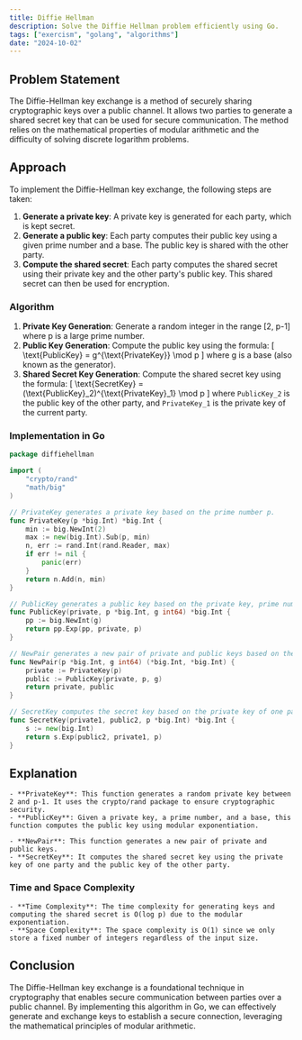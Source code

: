 ```yaml
---
title: Diffie Hellman
description: Solve the Diffie Hellman problem efficiently using Go.
tags: ["exercism", "golang", "algorithms"]
date: "2024-10-02"
---
```


## Problem Statement

The Diffie-Hellman key exchange is a method of securely sharing cryptographic keys over a public channel. It allows two parties to generate a shared secret key that can be used for secure communication. The method relies on the mathematical properties of modular arithmetic and the difficulty of solving discrete logarithm problems.

## Approach

To implement the Diffie-Hellman key exchange, the following steps are taken:
1. **Generate a private key**: A private key is generated for each party, which is kept secret.
2. **Generate a public key**: Each party computes their public key using a given prime number and a base. The public key is shared with the other party.
3. **Compute the shared secret**: Each party computes the shared secret using their private key and the other party's public key. This shared secret can then be used for encryption.

### Algorithm

1. **Private Key Generation**: Generate a random integer in the range [2, p-1] where p is a large prime number.
2. **Public Key Generation**: Compute the public key using the formula:
   \[
   \text{PublicKey} = g^{\text{PrivateKey}} \mod p
   \]
   where g is a base (also known as the generator).
3. **Shared Secret Key Generation**: Compute the shared secret key using the formula:
   \[
   \text{SecretKey} = (\text{PublicKey}_2)^{\text{PrivateKey}_1} \mod p
   \]
   where `PublicKey_2` is the public key of the other party, and `PrivateKey_1` is the private key of the current party.

### Implementation in Go

```go
package diffiehellman

import (
	"crypto/rand"
	"math/big"
)

// PrivateKey generates a private key based on the prime number p.
func PrivateKey(p *big.Int) *big.Int {
	min := big.NewInt(2)
	max := new(big.Int).Sub(p, min)
	n, err := rand.Int(rand.Reader, max)
	if err != nil {
		panic(err)
	}
	return n.Add(n, min)
}

// PublicKey generates a public key based on the private key, prime number p, and base g.
func PublicKey(private, p *big.Int, g int64) *big.Int {
	pp := big.NewInt(g)
	return pp.Exp(pp, private, p)
}

// NewPair generates a new pair of private and public keys based on the prime number p and base g.
func NewPair(p *big.Int, g int64) (*big.Int, *big.Int) {
	private := PrivateKey(p)
	public := PublicKey(private, p, g)
	return private, public
}

// SecretKey computes the secret key based on the private key of one party, the public key of the other party, and prime number p.
func SecretKey(private1, public2, p *big.Int) *big.Int {
	s := new(big.Int)
	return s.Exp(public2, private1, p)
}
```

## Explanation
    - **PrivateKey**: This function generates a random private key between 2 and p-1. It uses the crypto/rand package to ensure cryptographic security.
    - **PublicKey**: Given a private key, a prime number, and a base, this function computes the public key using modular exponentiation.

    - **NewPair**: This function generates a new pair of private and public keys.
    - **SecretKey**: It computes the shared secret key using the private key of one party and the public key of the other party.

### Time and Space Complexity
    - **Time Complexity**: The time complexity for generating keys and computing the shared secret is O(log p) due to the modular exponentiation.
    - **Space Complexity**: The space complexity is O(1) since we only store a fixed number of integers regardless of the input size.

## Conclusion
The Diffie-Hellman key exchange is a foundational technique in cryptography that enables secure communication between parties over a public channel. By implementing this algorithm in Go, we can effectively generate and exchange keys to establish a secure connection, leveraging the mathematical principles of modular arithmetic.